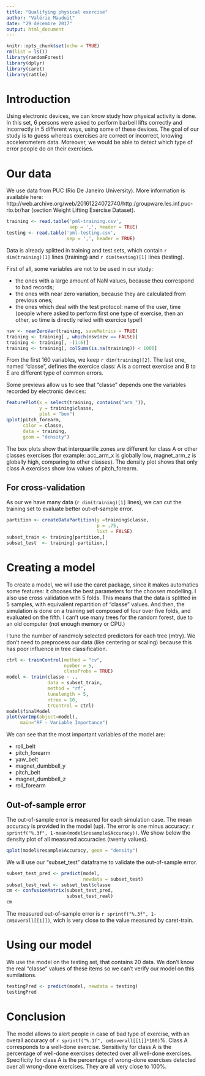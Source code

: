 ```yaml
---
title: "Qualifying physical exercise"
author: "Valérie Mauduit"
date: "29 décembre 2017"
output: html_document
---
```


```r
knitr::opts_chunk$set(echo = TRUE)
rm(list = ls())
library(randomForest)
library(dplyr)
library(caret)
library(rattle)
```

# Introduction

Using electronic devices, we can know study how physical activity is done. In this set, 6 persons were asked to perform barbell lifts correctly and incorrectly in 5 different ways, using some of these devices. The goal of our study is to guess whereas exercises are correct or incorrect, knowing accelerometers data. Moreover, we would be able to detect which type of error people do on their exercises.

# Our data

We use data from PUC (Rio De Janeiro University). More information is available here: http://web.archive.org/web/20161224072740/http:/groupware.les.inf.puc-rio.br/har (section Weight Lifting Exercise Dataset).

``` r
training <- read.table('pml-training.csv', 
                       sep = ',', header = TRUE)
testing <- read.table('pml-testing.csv', 
                      sep = ',', header = TRUE)
```

Data is already splitted in training and test sets, which contain `r dim(training)[1]` lines (training) and `r dim(testing)[1]` lines (testing).

First of all, some variables are not to be used in our study: 

* the ones with a large amount of NaN values, because theu correspond to bad records;
* the ones with near zero variation, because they are calculated from previous ones;
* the ones which deal with the test protocol: name of the user, time (people where asked to perform first one type of exercise, then an other, so time is directly relied with exercice type!) 

``` r
nsv <- nearZeroVar(training, saveMetrics = TRUE)
training <- training[ , which(nsv$nzv == FALSE)]
training <- training[, -(1:6)]
training <- training[, colSums(is.na(training)) < 1000]
```

From the first 160 variables, we keep `r dim(training)[2]`. The last one, named "classe", defines the exercice class: A is a correct exercise and B to E are different type of common errors.

Some previews allow us to see that "classe" depends one the variables recorded by electronic devices:
``` r
featurePlot(x = select(training, contains("arm_")), 
            y = training$classe, 
            plot = "box")
qplot(pitch_forearm, 
      color = classe, 
      data = training, 
      geom = "density")
```

The box plots show that interquartile zones are different for class A or other classes exercises (for example: acc_arm_x is globally low, magnet_arm_z is globally high, comparing to other classes). The density plot shows that only class A exercises show low values of pitch_forearm.

## For cross-validation

As our we have many data (`r dim(training)[1]` lines), we can cut the training set to evaluate better out-of-sample error.

```r
partition <- createDataPartition(y =training$classe, 
                                 p = .75, 
                                 list = FALSE)
subset_train <- training[partition,]
subset_test  <- training[-partition,]
```

# Creating a model

To create a model, we will use the caret package, since it makes automatics some features: it chooses the best parameters for the choosen modelling. I also use cross validation with 5 folds. This means that the data is splitted in 5 samples, with equivalent repartition of “classe” values. And then, the simulation is done on a training set composed of four over five folds, and evaluated on the fifth. I can't use many trees for the random forest, due to an old computer (not enough memory or CPU.) 

I tune the number of randmoly selected predictors for each tree (mtry). We don't need to preprocess our data (like centering or scaling) because this has poor influence in tree classification.

``` r
ctrl <- trainControl(method = "cv",
                     number = 5,
                     classProbs = TRUE)
model <- train(classe ~ .,
               data = subset_train,
               method = "rf",
               tunelength = 5,
               ntree = 10,
               trControl = ctrl)
model$finalModel
plot(varImp(object=model),
     main="RF - Variable Importance")
```

We can see that the most important variables of the model are: 

* roll_belt
* pitch_forearm
* yaw_belt
* magnet_dumbbell_y
* pitch_belt
* magnet_dumbbell_z
* roll_forearm

## Out-of-sample error

The out-of-sample error is measured for each simulation case. The mean accuracy is provided in the model (up). The error is one minus accuracy: `r sprintf("%.3f", 1-mean(model$resample$Accuracy))`. We show below the density plot of all measured accuracies (twenty values).

```r
qplot(model$resample$Accuracy, geom = "density")
```

We will use our "subset_test" dataframe to validate the out-of-sample error. 

```r
subset_test_pred <- predict(model, 
                            newdata = subset_test)
subset_test_real <- subset_test$classe
cm <- confusionMatrix(subset_test_pred,
                      subset_test_real)
cm
```

The measured out-of-sample error is `r sprintf("%.3f", 1-cm$overall[[1]])`, wich is very close to the value measured by caret-train.

# Using our model

We use the model on the testing set, that contains 20 data. We don't know the real "classe" values of these items so we can't verify our model on this sumilations.

```r
testingPred <- predict(model, newdata = testing)
testingPred
```

# Conclusion

The model allows to alert people in case of bad type of exercise, with an overall accuracy of `r sprintf("%.1f", cm$overall[[1]]*100)`%. Class A corresponds to a well-done exercise. Sensitivity for class A is the percentage of well-done exercises detected over all well-done exercises. Specificity for class A is the percentage of wrong-done exercises detected over all wrong-done exercises. They are all very close to 100%.